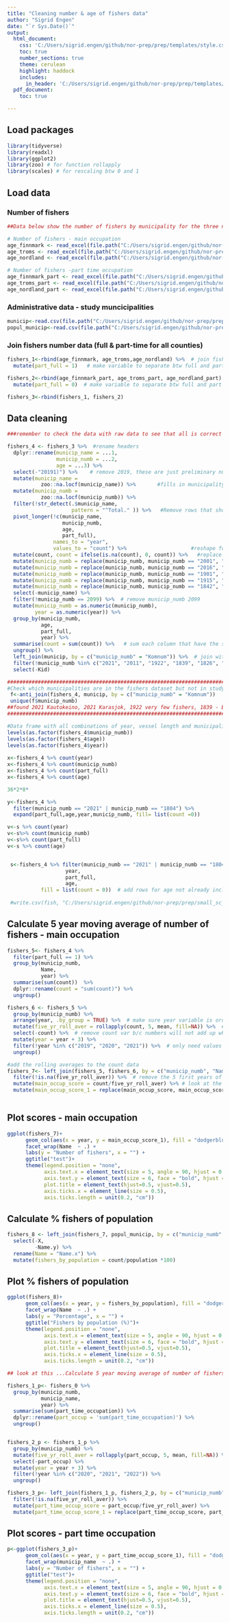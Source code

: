 ```yaml
---
title: "Cleaning number & age of fishers data"
author: "Sigrid Engen"
date: "`r Sys.Date()`"
output:
  html_document:
    css: 'C:/Users/sigrid.engen/github/nor-prep/prep/templates/style.css'
    toc: true
    number_sections: true
    theme: cerulean
    highlight: haddock
    includes: 
      in_header: 'C:/Users/sigrid.engen/github/nor-prep/prep/templates/norway_banner.html'
  pdf_document:
    toc: true

---
```


## Load packages 
```r
library(tidyverse)
library(readxl)
library(ggplot2)
library(zoo) # for function rollapply
library(scales) # for rescaling btw 0 and 1
```

## Load data
### Number of fishers
```r

##Data below show the number of fishers by municipality for the three northernmost counties in Norway for 1983 to 2018. Data for 2019 are only preliminary. Data were downloaded from the Fisheries Directorate 

# Number of fishers - main occupation
age_finnmark <- read_excel(file.path("C:/Users/sigrid.engen/github/nor-prep/prep/small_sc_fisheries/data/Age_full_time_employed_fishers_1983_2019.xlsx"),                   sheet = 1, skip = 5)
age_troms <- read_excel(file.path("C:/Users/sigrid.engen/github/nor-prep/prep/small_sc_fisheries/data/Age_full_time_employed_fishers_1983_2019.xlsx"),                   sheet = 2, skip = 5)
age_nordland <- read_excel(file.path("C:/Users/sigrid.engen/github/nor-prep/prep/small_sc_fisheries/data/Age_full_time_employed_fishers_1983_2019.xlsx"),                   sheet = 3, skip = 5)

# Number of fishers -part time occupation
age_finnmark_part <- read_excel(file.path("C:/Users/sigrid.engen/github/nor-prep/prep/small_sc_fisheries/data/Age_part_time_employed_fishers1983_2019.xlsx"),                   sheet = 1, skip = 5)
age_troms_part <- read_excel(file.path("C:/Users/sigrid.engen/github/nor-prep/prep/small_sc_fisheries/data/Age_part_time_employed_fishers1983_2019.xlsx"),                   sheet = 2, skip = 5)
age_nordland_part <- read_excel(file.path("C:/Users/sigrid.engen/github/nor-prep/prep/small_sc_fisheries/data/Age_part_time_employed_fishers1983_2019.xlsx"),                   sheet = 3, skip = 5)
```
### Administrative data - study muncicipalities
```r
municip<-read.csv(file.path("C:/Users/sigrid.engen/github/nor-prep/prep/administrative/komlist.csv"), sep=";") # study municipalities
popul_municip<-read.csv(file.path("C:/Users/sigrid.engen/github/nor-prep/prep/administrative/data/population_size_study_municipalities_1986_2019.csv")) #poulation size municipalities
```
### Join fishers number data (full & part-time for all counties)
```r
fishers_1<-rbind(age_finnmark, age_troms,age_nordland) %>%  # join fishers full time data
  mutate(part_full = 1)   # make variable to separate btw full and part time fishers

fishers_2<-rbind(age_finnmark_part, age_troms_part, age_nordland_part) %>% # join fishers part-time data
  mutate(part_full = 0)  # make variable to separate btw full and part time fishers

fishers_3<-rbind(fishers_1, fishers_2)
```
## Data cleaning
```r
###remember to check the data with raw data to see that all is correct

fishers_4 <- fishers_3 %>%  #rename headers
  dplyr::rename(municip_name = ...1, 
                municip_numb = ...2,
                age = ...3) %>% 
  select(-"20191)") %>%    # remove 2019, these are just preliminary numbers
  mutate(municip_name = 
           zoo::na.locf(municip_name)) %>%       #fills in municipality name in NA columns 
  mutate(municip_numb = 
           zoo::na.locf(municip_numb)) %>% 
  filter(!str_detect(.$municip_name,
                     pattern = "^Total." )) %>%   #Remove rows that show total no of fishers
  pivot_longer(!c(municip_name,
                  municip_numb, 
                  age, 
                  part_full),
               names_to = "year", 
               values_to = "count") %>%                     #reshape format of table
  mutate(count, count = ifelse(is.na(count), 0, count)) %>%   #replace NA -> 0. NA = 0 except where municipalities merged/changed
  mutate(municip_numb = replace(municip_numb, municip_numb == "2001", "2004")) %>%  # old hammerfest with new hammerfest
  mutate(municip_numb = replace(municip_numb, municip_numb == "2016", "2004")) %>%  # sørøysund with new hammerfest
  mutate(municip_numb = replace(municip_numb, municip_numb == "1901", "1903")) %>%  #old harstad with new harstad
  mutate(municip_numb = replace(municip_numb, municip_numb == "1915", "1903")) %>%  #Bjarkøy with new harstad 
  mutate(municip_numb = replace(municip_numb, municip_numb == "1842", "1804")) %>%  #Skjerstad to Bodø
  select(-municip_name) %>% 
  filter(!municip_numb == 2099) %>%  # remove municip_numb 2099
  mutate(municip_numb = as.numeric(municip_numb), 
         year = as.numeric(year)) %>% 
  group_by(municip_numb, 
           age, 
           part_full,
           year) %>% 
  summarise(count = sum(count)) %>%   # sum each column that have the same municip_numb to merge changed municipalities 
  ungroup() %>% 
  left_join(municip, by = c("municip_numb" = "Komnum")) %>%  # join with municip file for municipal names
  filter(!municip_numb %in% c("2021", "2011", "1922", "1839", "1826", "1825")) %>%  # remove municipalities that are not study municp
  select(-Kid)

#########################################################################################################################################
#Check which municipalities are in the fishers dataset but not in study municipalities
 f<-anti_join(fishers_4, municip, by = c("municip_numb" = "Komnum"))
 unique(f$municip_numb)
##found 2021 Kautokeino, 2021 Karasjok, 1922 very few fishers, 1839 - Beiarn, 1826 - Hattfjelldal, 1825 - Grane. Very very few fishers in most of these. A bit more in Beiarn. Nontheless - remove these municipalities. 
#########################################################################################################################################
```


```r
#Data frame with all combinations of year, vessel length and municipality should contain 40*87*6 = 20880 rows (minus rows deleted from #Hammerfest 1980-1991 and Harstad 1980-2012)
levels(as.factor(fishers_4$municip_numb))
levels(as.factor(fishers_4$age))
levels(as.factor(fishers_4$year))
  
x<-fishers_4 %>% count(year)
x<-fishers_4 %>% count(municip_numb)
x<-fishers_4 %>% count(part_full)
x<-fishers_4 %>% count(age)

36*2*8*

y<-fishers_4 %>%  
  filter(municip_numb == "2021" | municip_numb == "1804") %>% 
  expand(part_full,age,year,municip_numb, fill= list(count =0))

v<-s %>% count(year)
v<-s%>% count(municip_numb)
v<-s%>% count(part_full)
v<-s %>% count(age)


 s<-fishers_4 %>% filter(municip_numb == "2021" | municip_numb == "1804") %>% complete(municip_numb, 
                   year, 
                   part_full, 
                   age, 
           fill = list(count = 0))  # add rows for age not already included to complete dataset
 
 #write.csv(fish, "C:/Users/sigrid.engen/github/nor-prep/prep/small_sc_fisheries/data/number_age_parttime_fulltime_fishers.csv")

```

## Calculate 5 year moving average of number of fishers - main occupation
```r
fishers_5<- fishers_4 %>%
  filter(part_full == 1) %>% 
  group_by(municip_numb,
           Name,
           year) %>%
  summarise(sum(count))  %>% 
  dplyr::rename(count = "sum(count)") %>% 
  ungroup()

fishers_6 <- fishers_5 %>% 
  group_by(municip_numb) %>%
  arrange(year, .by_group = TRUE) %>%  # make sure year variable is ordered 
  mutate(five_yr_roll_aver = rollapply(count, 5, mean, fill=NA)) %>%  # rolling avg - values end up in the center of the 5 yrs.
  select(-count) %>%  # remove count var b/c numbers will not add up when changing year variable in next step
  mutate(year = year + 3) %>% 
  filter(!year %in% c("2019", "2020", "2021")) %>%  # only need values for 2018 not 2019. Remove also NAs 2020 & 2021
  ungroup()

#add the rolling averages to the count data
fishers_7<- left_join(fishers_5, fishers_6, by = c("municip_numb", "Name", "year")) %>% 
  filter(!is.na(five_yr_roll_aver)) %>%  # remove the 5 first years of the time series where there is no data for 5 yr average  
  mutate(main_occup_score = count/five_yr_roll_aver) %>% # look at the proportion of counts relative to 5 yr average
  mutate(main_occup_score_1 = replace(main_occup_score, main_occup_score >= 1, 1)) # set score to one if no change or increase in counts relative to 5 yr average
  
```

## Plot scores - main occupation
```r
ggplot(fishers_7)+
      geom_col(aes(x = year, y = main_occup_score_1), fill = "dodgerblue4")+
      facet_wrap(Name  ~ .) +
      labs(y = "Number of fishers", x = "") +
      ggtitle("test")+
      theme(legend.position = "none", 
            axis.text.x = element_text(size = 5, angle = 90, hjust = 0.5, vjust = 0.5, face = "bold"),
            axis.text.y = element_text(size = 6, face = "bold", hjust = 0.5, vjust = 0.5, margin = margin(t = 0, r = 2, b = 0, l = 0)),
            plot.title = element_text(hjust=0.5, vjust=0.5),
            axis.ticks.x = element_line(size = 0.5),
            axis.ticks.length = unit(0.2, "cm"))

```

## Calculate % fishers of population
```r
fishers_8 <- left_join(fishers_7, popul_municip, by = c("municip_numb" = "Komnum", "year")) %>% 
  select(-X, 
         -Name.y) %>% 
  rename(Name = "Name.x") %>% 
  mutate(fishers_by_population = count/population *100)
```
## Plot % fishers of population
```r
ggplot(fishers_8)+
      geom_col(aes(x = year, y = fishers_by_population), fill = "dodgerblue4")+
      facet_wrap(Name  ~ .) +
      labs(y = "Percentage", x = "") +
      ggtitle("Fishers by population (%)")+
      theme(legend.position = "none", 
            axis.text.x = element_text(size = 5, angle = 90, hjust = 0.5, vjust = 0.5, face = "bold"),
            axis.text.y = element_text(size = 6, face = "bold", hjust = 0.5, vjust = 0.5, margin = margin(t = 0, r = 2, b = 0, l = 0)),
            plot.title = element_text(hjust=0.5, vjust=0.5),
            axis.ticks.x = element_line(size = 0.5),
            axis.ticks.length = unit(0.2, "cm"))
```


```r
## look at this ...Calculate 5 year moving average of number of fishers - part-time occupation

fishers_1_p<- fishers_0 %>% 
  group_by(municip_numb,
           municip_name,
           year) %>%
  summarise(sum(part_time_occupation)) %>% 
  dplyr::rename(part_occup = 'sum(part_time_occupation)') %>% 
  ungroup()


fishers_2_p <- fishers_1_p %>% 
  group_by(municip_numb) %>%
  mutate(five_yr_roll_aver = rollapply(part_occup, 5, mean, fill=NA)) %>% 
  select(-part_occup) %>% 
  mutate(year = year + 3) %>% 
  filter(!year %in% c("2020", "2021", "2022")) %>% 
  ungroup()

fishers_3_p<- left_join(fishers_1_p, fishers_2_p, by = c("municip_numb", "municip_name", "year")) %>% 
  filter(!is.na(five_yr_roll_aver)) %>% 
  mutate(part_time_occup_score = part_occup/five_yr_roll_aver) %>%
  mutate(part_time_occup_score_1 = replace(part_time_occup_score, part_time_occup_score >= 1, 1))
```

## Plot scores - part time occupation
```r
p<-ggplot(fishers_3_p)+
      geom_col(aes(x = year, y = part_time_occup_score_1), fill = "dodgerblue4")+
      facet_wrap(municip_name  ~ .) +
      labs(y = "Number of fishers", x = "") +
      ggtitle("test")+
      theme(legend.position = "none", 
            axis.text.x = element_text(size = 5, angle = 90, hjust = 0.5, vjust = 0.5, face = "bold"),
            axis.text.y = element_text(size = 6, face = "bold", hjust = 0.5, vjust = 0.5, margin = margin(t = 0, r = 2, b = 0, l = 0)),
            plot.title = element_text(hjust=0.5, vjust=0.5),
            axis.ticks.x = element_line(size = 0.5),
            axis.ticks.length = unit(0.2, "cm"))

```




